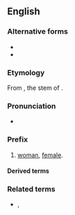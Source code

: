 {{also|gynæco-}}
==English==

===Alternative forms===
* {{l|en|gynæco-}}
* {{l|en|gyneco-}}

===Etymology===
From {{etyl|grc|en}} {{m|grc||γυναικ-}}, the stem of {{m|grc|γυνή||woman, female}}.

===Pronunciation===
* {{IPA|en|/ˌɡaɪnɪkə/}}

===Prefix===
{{en-prefix}}

# [[woman]], [[female]].

====Derived terms====
{{prefixsee|en}}

===Related terms===
* {{l|en|gyn-}}, {{l|en|gyno-}}